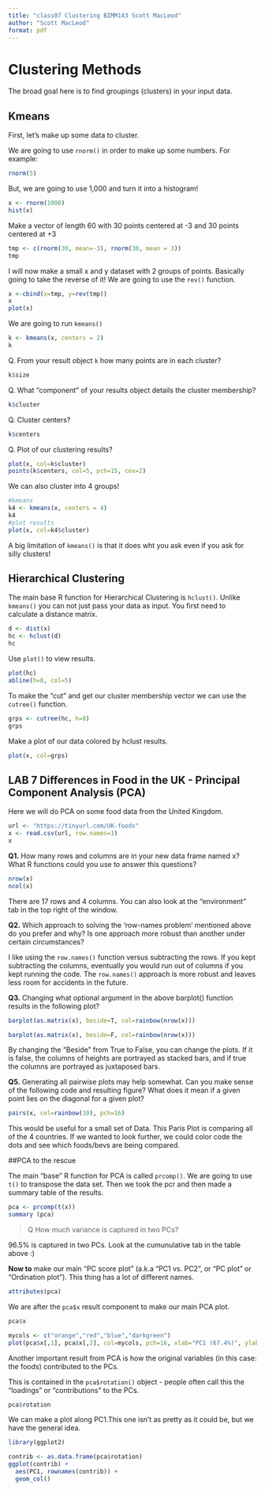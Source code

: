 ```yaml
---
title: "class07 Clustering BIMM143 Scott MacLeod"
author: "Scott MacLeod"
format: pdf
---
```


# Clustering Methods

The broad goal here is to find groupings (clusters) in your input data.

## Kmeans

First, let's make up some data to cluster. 

We are going to use `rnorm()` in order to make up some numbers. For example:
```r
rnorm(5)
```

But, we are going to use 1,000 and turn it into a histogram!

```r
x <- rnorm(1000)
hist(x)
```
Make a vector of length 60 with 30 points centered at -3 and 30 points centered at +3
```r
tmp <- c(rnorm(30, mean=-3), rnorm(30, mean = 3))
tmp

```
I will now make a small x and y dataset with 2 groups of points. Basically going to take the reverse of it! We are going to use the `rev()` function. 

```r
x <-cbind(x=tmp, y=rev(tmp))
x
plot(x)
```
We are going to run `kmeans()`
```r
k <- kmeans(x, centers = 2)
k
```

Q. From your result object `k` how many points are in each cluster?
```r
k$size
```

Q. What "component" of your results object details the cluster membership?
```r
k$cluster
```

Q. Cluster centers?
```r
k$centers
```

Q. Plot of our clustering results?
```r
plot(x, col=k$cluster)
points(k$centers, col=5, pch=15, cex=2)
```
We can also cluster into 4 groups!
```r
#kmeans
k4 <- kmeans(x, centers = 4)
k4
#plot results
plot(x, col=k4$cluster)
```

A big limitation of `kmeans()` is that it does wht you ask even if you ask for silly clusters!


## Hierarchical Clustering

The main base R function for Hierarchical Clustering is `hclust()`. Unlike `kmeans()` you can not just pass your data as input. You first need to calculate a distance matrix.

```r
d <- dist(x)
hc <- hclust(d)
hc
```

Use `plot()` to view results.
```r
plot(hc)
abline(h=8, col=5)
```

To make the "cut" and get our cluster membership vector we can use the `cutree()` function.

```r
grps <- cutree(hc, h=8)
grps
```

Make a plot of our data colored by hclust results.
```r
plot(x, col=grps)
```


## LAB 7 Differences in Food in the UK - Principal Component Analysis (PCA)

Here we will do PCA on some food data from the United Kingdom.



```r
url <- "https://tinyurl.com/UK-foods"
x <- read.csv(url, row.names=1)
x
```

**Q1.** How many rows and columns are in your new data frame named x? What R functions could you use to answer this questions?
```r
nrow(x)
ncol(x)
```
There are 17 rows and 4 columns. You can also look at the "environment" tab in the top right of the window.

**Q2.** Which approach to solving the ‘row-names problem’ mentioned above do you prefer and why? Is one approach more robust than another under certain circumstances?

I like using the `row.names()` function versus subtracting the rows. If you kept subtracting the columns, eventually you would run out of columns if you kept running the code. The `row.names()` approach is more robust and leaves less room for accidents in the future.

**Q3.** Changing what optional argument in the above barplot() function results in the following plot?
```r
barplot(as.matrix(x), beside=T, col=rainbow(nrow(x)))
```
```r
barplot(as.matrix(x), beside=F, col=rainbow(nrow(x)))
```
By changing the "Beside" from True to False, you can change the plots. If it is false, the columns of heights are portrayed as stacked bars, and if true the columns are portrayed as juxtaposed bars. 

**Q5.** Generating all pairwise plots may help somewhat. Can you make sense of the following code and resulting figure? What does it mean if a given point lies on the diagonal for a given plot?

```r
pairs(x, col=rainbow(10), pch=16)
```
This would be useful for a small set of Data. This Paris Plot is comparing all of the 4 countries. If we wanted to look further, we could color code the dots and see which foods/bevs are being compared. 

##PCA to the rescue 

The main "base" R function for PCA is called `prcomp()`.
We are going to use `t()` to transpose the data set. Then we took the pcr and then made a summary table of the results.

```r
pca <- prcomp(t(x))
summary (pca)
```
>Q How much variance is captured in two PCs?

96.5% is captured in two PCs. Look at the cumunulative tab in the table above :)

**Now to** make our main "PC score plot" (a.k.a "PC1 vs. PC2", or "PC plot" or "Ordination plot"). This thing has a lot of different names.
```r
attributes(pca)
```
We are after the `pca$x` result component to make our main PCA plot.
```r
pca$x
```
```r
mycols <- c("orange","red","blue","darkgreen")
plot(pca$x[,1], pca$x[,2], col=mycols, pch=16, xlab="PC1 (67.4%)", ylab="PC2(29%)")
```


Another important result from PCA is how the original variables (in this case: the foods) contributed to the PCs.

This is contained in the `pca$rotation()` object - people often call this the "loadings" or "contributions" to the PCs. 

```r
pca$rotation
```
We can make a plot along PC1.This one isn't as pretty as it could be, but we have the general idea.

```r
library(ggplot2)

contrib <- as.data.frame(pca$rotation)
ggplot(contrib) +
  aes(PC1, rownames(contrib)) +
  geom_col()
```


















